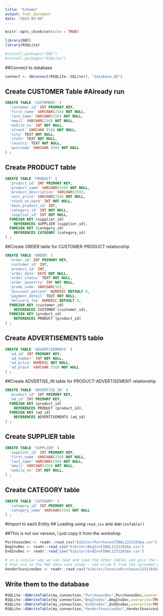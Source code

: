 ```yaml
---
title: "Schema"
output: html_document
date: "2024-03-08"
---
```


```r
knitr::opts_chunk$set(echo = TRUE)
```


```r
library(DBI)
library(RSQLite)

#install.packages("DBI")
#install.packages("RSQLite")
```


##Connect to database
```r
connect <- dbConnect(RSQLite::SQLite(), "database.db")
```


## Create CUSTOMER Table #Already run
```sql
CREATE TABLE 'CUSTOMERS' (
  'customer_id' INT PRIMARY KEY, 
  'first_name' VARCHAR(250) NOT NULL,
  'last_name' VARCHAR(250) NOT NULL,
  'email' VARCHAR(250) NOT NULL,
  'mobile_no' INT NOT NULL,
  'street' VARCHAR (50) NOT NULL,
  'city' TEXT NOT NULL,
  'state' TEXT NOT NULL,
  'country' TEXT NOT NULL,
  'postcode' VARCHAR (50) NOT NULL
) ;  

```

## Create PRODUCT table
```sql
CREATE TABLE 'PRODUCT' (
  'product_id' INT PRIMARY KEY, 
  'product_name' VARCHAR(250) NOT NULL,
  'product_description' VARCHAR(250),
  'unit_price' VARCHAR(250) NOT NULL,
  'stock_on_hand' INT NOT NULL,
  'main_product_id' INT,
  'category_id' INT NOT NULL,
  'supplier_id' INT NOT NULL,
  FOREIGN KEY (supplier_id)
    REFERENCES SUPPLIER (supplier_id),
  FOREIGN KEY (category_id)
    REFERENCES CATEGORY (category_id)
) ;  

```



##Create ORDER table for CUSTOMER-PRODUCT relationship
```sql
CREATE TABLE 'ORDER' (
  'order_id' INT PRIMARY KEY,
  'customer_id' INT, 
  'product_id' INT,
  'order_date' DATE NOT NULL,
  'order_status' TEXT NOT NULL, 
  'order_quantity' INT NOT NULL,
  'promo_code' VARCHAR(10),
  'discount_percent' NUMERIC DEFAULT 0,
  'payment_detail' TEXT NOT NULL,
  'delivery_fee' NUMERIC DEFAULT 0,
  FOREIGN KEY (customer_id)
    REFERENCES CUSTOMER (customer_id),
  FOREIGN KEY (product_id)
    REFERENCES PRODUCT (product_id)
) ;  

```


## Create ADVERTISEMENTS table
```sql
CREATE TABLE 'ADVERTISEMENTS' (
  'ad_id' INT PRIMARY KEY, 
  'ad_number' INT NOT NULL,
  'ad_price' NUMERIC NOT NULL, 
  'ad_place' VARCHAR (50) NOT NULL
) ;

```


##Create ADVERTISE_IN table for PRODUCT-ADVERTISEMENT relationship
```sql
CREATE TABLE 'ADVERTISE_IN' (
  'product_id' INT PRIMARY KEY, 
  'ad_id' INT PRIMARY KEY, 
  FOREIGN KEY (product_id)
    REFERENCES PRODUCT (product_id),
  FOREIGN KEY (ad_id)
    REFERENCES ADVERTISEMENTS (ad_id)
) ;

```

## Create SUPPLIER table
```sql
CREATE TABLE 'SUPPLIER' (
  'supplier_id' INT PRIMARY KEY, 
  'first_name' VARCHAR(250) NOT NULL,
  'last_name' VARCHAR(250) NOT NULL, 
  'email' VARCHAR(250) NOT NULL,
  'mobile_no' INT NOT NULL,
) ;  

```

## Create CATEGORY table
```sql
CREATE TABLE 'CATEGORY' (
  'category_id' INT PRIMARY KEY, 
  'category_name' VARCHAR(250) NOT NULL
) ;

```


#Import to each Entity
## Loading using ``read_csv`` and ``dbWriteTable()``


##This is not our version, I just copy it from the workshop 
```r
PurchasesDec <- readr::read_csv("bibitor/PurchasesFINAL12312016a.csv")
BegInvDec <- readr::read_csv("bibitor/BegInvFINAL12312016a.csv")
EndInvDec <- readr::read_csv("bibitor/EndInvFINAL12312016a.csv")

# in a similar way we can read and load the other tables and give the names  
# that are in the PWC data case study - see slide 9 from the uploaded pdf
VendorInvoicesDec <- readr::read_csv("bibitor/InvoicePurchases12312016a.csv")
```

## Write them to the database 
```r
RSQLite::dbWriteTable(my_connection,"PurchasesDec",PurchasesDec,overwrite=TRUE)
RSQLite::dbWriteTable(my_connection,"BegInvDec",BegInvDec,overwrite=TRUE)
RSQLite::dbWriteTable(my_connection,"EndInvDec",EndInvDec,overwrite=TRUE)
RSQLite::dbWriteTable(my_connection,"VendorInvoicesDec",VendorInvoicesDec,overwrite=TRUE)

```

